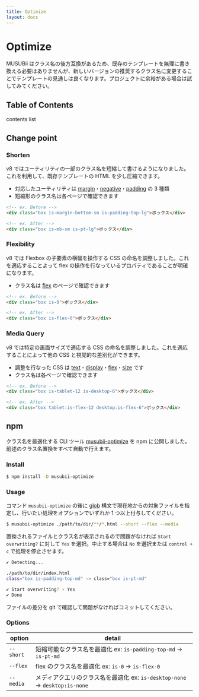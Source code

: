 ```yaml
---
title: Optimize
layout: docs
---
```


# Optimize

MUSUBii はクラス名の後方互換があるため、既存のテンプレートを無理に書き換える必要はありませんが、新しいバージョンの推奨するクラス名に変更することでテンプレートの見通しは良くなります。プロジェクトに余裕がある場合は試してみてください。

## Table of Contents

contents list

## Change point

### Shorten

v8 ではユーティリティの一部のクラス名を短縮して書けるようになりました。これを利用して、既存テンプレートの HTML を少し圧縮できます。

- 対応したユーティリティは [margin](/docs/margin)・[negative](/docs/negative)・[padding](/docs/padding) の 3 種類
- 短縮形のクラス名は各ページで確認できます

```html
<!-- ex. Before -->
<div class="box is-margin-bottom-sm is-padding-top-lg">ボックス</div>

<!-- ex. After -->
<div class="box is-mb-sm is-pt-lg">ボックス</div>
```

### Flexibility

v8 では Flexbox の子要素の横幅を操作する CSS の命名を調整しました。これを適応することよって flex の操作を行なっているプロパティであることが明確になります。

- クラス名は [flex](/docs/flex) のページで確認できます

```html
<!-- ex. Before -->
<div class="box is-0">ボックス</div>

<!-- ex. After -->
<div class="box is-flex-0">ボックス</div>
```

### Media Query

v8 では特定の画面サイズで適応する CSS の命名を調整しました。これを適応することによって他の CSS と視覚的な差別化ができます。

- 調整を行なった CSS は [text](/docs/text)・[display](/docs/display)・[flex](/docs/flex)・[size](/docs/size) です
- クラス名は各ページで確認できます

```html
<!-- ex. Before -->
<div class="box is-tablet-12 is-desktop-6">ボックス</div>

<!-- ex. After -->
<div class="box tablet:is-flex-12 desktop:is-flex-6">ボックス</div>
```

## npm

クラス名を最適化する CLI ツール [musubii-optimize](https://www.npmjs.com/package/musubii-optimize) を npm に公開しました。前述のクラス名置換をすべて自動で行えます。

### Install

```sh
$ npm install -D musubii-optimize
```

### Usage

コマンド `musubii-optimize` の後に [glob](https://www.npmjs.com/package/fast-glob) 構文で現在地からの対象ファイルを指定し、行いたい処理をオプションでいずれか 1 つ以上付与してください。

```sh
$ musubii-optimize ./path/to/dir/**/*.html --short --flex --media
```

置換されるファイルとクラス名が表示されるので問題がなければ `Start overwriting?` に対して `Yes` を選択。中止する場合は `No` を選択または `control + c` で処理を停止させます。

```sh
✔ Detecting...

./path/to/dir/index.html
class="box is-padding-top-md" -> class="box is-pt-md"

✔ Start overwriting? › Yes
✔ Done
```

ファイルの差分を git で確認して問題がなければコミットしてください。

### Options

| option    | detail                                                                      |
| --------- | --------------------------------------------------------------------------- |
| `--short` | 短縮可能なクラス名を最適化 ex: `is-padding-top-md` -> `is-pt-md`            |
| `--flex`  | flex のクラス名を最適化 ex: `is-0` -> `is-flex-0`                           |
| `--media` | メディアクエリのクラス名を最適化 ex: `is-desktop-none` -> `desktop:is-none` |
